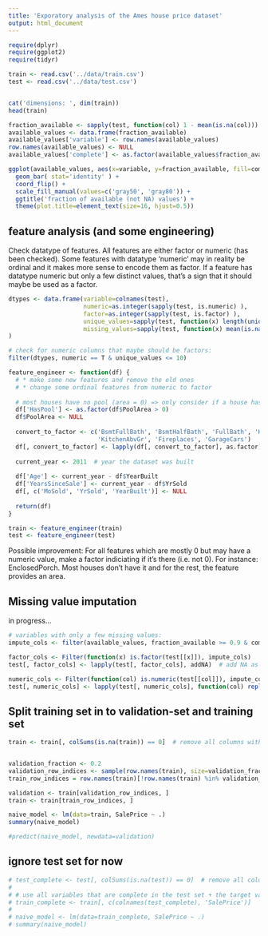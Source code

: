 ```yaml
---
title: 'Exporatory analysis of the Ames house price dataset'
output: html_document
---
```


```r
require(dplyr)
require(ggplot2)
require(tidyr)

train <- read.csv('../data/train.csv')
test <- read.csv('../data/test.csv')


cat('dimensions: ', dim(train))
head(train)
```

```r
fraction_available <- sapply(test, function(col) 1 - mean(is.na(col)))
available_values <- data.frame(fraction_available)
available_values['variable'] <- row.names(available_values)
row.names(available_values) <- NULL
available_values['complete'] <- as.factor(available_values$fraction_available == 1)

ggplot(available_values, aes(x=variable, y=fraction_available, fill=complete) ) + 
  geom_bar( stat='identity' ) + 
  coord_flip() + 
  scale_fill_manual(values=c('gray50', 'gray80')) +
  ggtitle('fraction of available (not NA) values') + 
  theme(plot.title=element_text(size=16, hjust=0.5))
```
## feature analysis (and some engineering)

Check datatype of features. All features are either factor or numeric (has been checked). Some features with datatype 'numeric' may in reality be ordinal and it makes more sense to encode them as factor. If a feature has datatype numeric but only a few distinct values, that's a sign that it should maybe be used as a factor.
```r
dtypes <- data.frame(variable=colnames(test),
                     numeric=as.integer(sapply(test, is.numeric) ),
                     factor=as.integer(sapply(test, is.factor) ),
                     unique_values=sapply(test, function(x) length(unique(x)) ),
                     missing_values=sapply(test, function(x) mean(is.na(x)) )
)

# check for numeric columns that maybe should be factors:
filter(dtypes, numeric == T & unique_values <= 10)
```
```r
feature_engineer <- function(df) {
  # * make some new features and remove the old ones
  # * change some ordinal features from numeric to factor
  
  # most houses have no pool (area = 0) => only consider if a house has a pool or not:
  df['HasPool'] <- as.factor(df$PoolArea > 0)
  df$PoolArea <- NULL
  
  convert_to_factor <- c('BsmtFullBath', 'BsmtHalfBath', 'FullBath', 'HalfBath', 'BedroomAbvGr',
                         'KitchenAbvGr', 'Fireplaces', 'GarageCars')
  df[, convert_to_factor] <- lapply(df[, convert_to_factor], as.factor)
  
  current_year <- 2011  # year the dataset was built
  
  df['Age'] <- current_year - df$YearBuilt
  df['YearsSinceSale'] <- current_year - df$YrSold
  df[, c('MoSold', 'YrSold', 'YearBuilt')] <- NULL
  
  return(df)
}

train <- feature_engineer(train)
test <- feature_engineer(test)
```

Possible improvement: For all features which are mostly 0 but may have a numeric value, make a factor indiciating if it's there (i.e. not 0). For instance: EnclosedPorch. Most houses don't have it and for the rest, the feature provides an area.

## Missing value imputation
in progress...
```r
# variables with only a few missing values:
impute_cols <- filter(available_values, fraction_available >= 0.9 & complete == F)$variable

factor_cols <- Filter(function(x) is.factor(test[[x]]), impute_cols)
test[, factor_cols] <- lapply(test[, factor_cols], addNA)  # add NA as a factor level

numeric_cols <- Filter(function(col) is.numeric(test[[col]]), impute_cols)
test[, numeric_cols] <- lapply(test[, numeric_cols], function(col) replace_na(col, median(col, na.rm=T)))
```


## Split training set in to validation-set and training set

```r
train <- train[, colSums(is.na(train)) == 0]  # remove all columns with NAs


validation_fraction <- 0.2
validation_row_indices <- sample(row.names(train), size=validation_fraction*nrow(train), replace=F)
train_row_indices = row.names(train)[!row.names(train) %in% validation_row_indices]

validation <- train[validation_row_indices, ]
train <- train[train_row_indices, ]
```

```r
naive_model <- lm(data=train, SalePrice ~ .)
summary(naive_model)
```

```r
#predict(naive_model, newdata=validation)
```



## ignore test set for now
```r
# test_complete <- test[, colSums(is.na(test)) == 0]  # remove all columns with NAs
# 
# # use all variables that are complete in the test set + the target variable (price)
# train_complete <- train[, c(colnames(test_complete), 'SalePrice')]
# 
# naive_model <- lm(data=train_complete, SalePrice ~ .)
# summary(naive_model)
```



